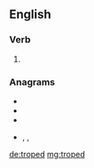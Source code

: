 ==English==

===Verb===
{{head|en|verb form}}

# {{en-past of|trope}}

===Anagrams===
* {{l|en|deport}}
* {{l|en|de trop}}
* {{l|en|ported}}
* {{l|en|redtop}}, {{l|en|red top}}, {{l|en|red-top}}

[[de:troped]]
[[mg:troped]]